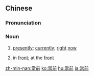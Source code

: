 {{also|当前}}
==Chinese==
{{zh-forms|s=当前}}

===Pronunciation===
{{zh-pron
|m=dāngqián
|c=dong1 cin4
|mn=qz,tw,xm,zz:tong-chiân/qz:tng-chúiⁿ/xm:tng-chêng
|cat=n
}}

===Noun===
{{zh-noun}}

# {{lb|zh|Elementary Mandarin}} [[presently]]; [[currently]]; [[right]] [[now]]
# {{lb|zh|literary}} in [[front]]; at the [[front]]

[[zh-min-nan:當前]]
[[ko:當前]]
[[hu:當前]]
[[ja:當前]]